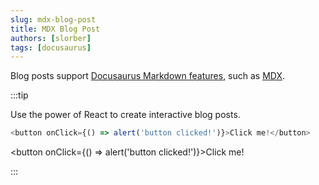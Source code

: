 ```yaml
---
slug: mdx-blog-post
title: MDX Blog Post
authors: [slorber]
tags: [docusaurus]
---
```


Blog posts support [Docusaurus Markdown
features](https://docusaurus.io/docs/markdown-features), such as
[MDX](https://mdxjs.com/).

:::tip

Use the power of React to create interactive blog posts.

```js
<button onClick={() => alert('button clicked!')}>Click me!</button>
```

<button onClick={() => alert('button clicked!')}>Click me!</button>

:::
